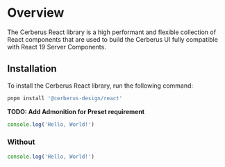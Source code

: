 # Overview

The Cerberus React library is a high performant and flexible collection of React components that are used to build the Cerberus UI fully compatible with React 19 Server Components.

## Installation

To install the Cerberus React library, run the following command:

```bash
pnpm install '@cerberus-design/react'
```

**TODO: Add Admonition for Preset requirement**

```ts twoslash
console.log('Hello, World!')
```

### Without

```ts
console.log('Hello, World!')
```
